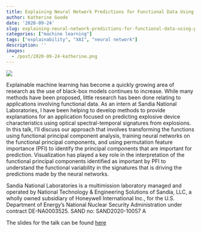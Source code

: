 ```yaml
---
title: Explaining Neural Network Predictions for Functional Data Using Principal Component Analysis and Feature Importance
author: Katherine Goode
date: '2020-09-24'
slug: explaining-neural-network-predictions-for-functional-data-using-principal-component-analysis-and-feature-importance
categories: ["machine learning"]
tags: ["explainability", "XAI", "neural network"]
description: ''
images:
  - /post/2020-09-24-katherine.png
---
```


![](/post/2020-09-24-katherine.png)

Explainable machine learning has become a quickly growing area of research as the use of black-box models continues to increase. While many methods have been proposed, little research has been done relating to applications involving functional data. As an intern at Sandia National Laboratories, I have been helping to develop methods to provide explanations for an application focused on predicting explosive device characteristics using optical spectral-temporal signatures from explosions. In this talk, I’ll discuss our approach that involves transforming the functions using functional principal component analysis, training neural networks on the functional principal components, and using permutation feature importance (PFI) to identify the principal components that are important for prediction. Visualization has played a key role in the interpretation of the functional principal components identified as important by PFI to understand the functional variability in the signatures that is driving the predictions made by the neural networks.

Sandia National Laboratories is a multimission laboratory managed and operated by National Technology & Engineering Solutions of Sandia, LLC, a wholly owned subsidiary of Honeywell International Inc., for the U.S. Department of Energy’s National Nuclear Security Administration under contract DE-NA0003525. SAND no: SAND2020-10057 A

The slides for the talk can be found [here](https://goodekat.github.io/presentations/2020-isugg-fpca-pfi/slides_with_SAND.pdf) 
